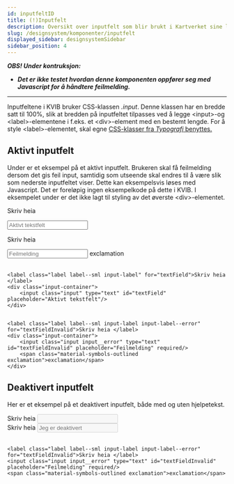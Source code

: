 ```yaml
---
id: inputfeltID
title: (!)Inputfelt
description: Oversikt over inputfelt som blir brukt i Kartverket sine løsninger.
slug: /designsystem/komponenter/inputfelt
displayed_sidebar: designsystemSidebar
sidebar_position: 4
---
```

***OBS! Under kontruksjon:***
- ***Det er ikke testet hvordan denne komponenten oppfører seg med Javascript for å håndtere feilmelding.***

***

Inputfeltene i KVIB bruker CSS-klassen _.input_. Denne klassen har en bredde satt til 100%, slik at bredden på inputfeltet tilpasses ved å legge <input\>-og <label\>-elementene  i f.eks. et <div\>-element med en bestemt lengde.
For å style <label\>-elementet, skal egne [CSS-klasser fra _Typografi_ benyttes.](../designTokens/typography.mdx#label)

## Aktivt inputfelt

Under er et eksempel på et aktivt inputfelt. Brukeren skal få feilmelding dersom det gis feil input, samtidig som utseende skal endres til å være slik som nederste inputfeltet viser.
Dette kan eksempelsvis løses med Javascript. Det er foreløpig ingen eksempelkode på dette i KVIB. I eksempelet under er det ikke lagt til styling av det øverste <div\>-elementet.

<label class="label label--sml input-label" for="textField">Skriv heia </label>
<div class="input-container">
    <input class="input" type="text" id="textField" placeholder="Aktivt tekstfelt"/>
</div>


<label class="label label--sml input-label input-label--error" for="textFieldInvalid">Skriv heia </label>
<div class="input-container">
    <input class="input input__error" type="text" id="textFieldInvalid" placeholder="Feilmelding" required/>
    <span class="material-symbols-outlined exclamation">exclamation</span>
</div>


<br/>

```markup
<label class="label label--sml input-label" for="textField">Skriv heia </label>
<div class="input-container">
    <input class="input" type="text" id="textField" placeholder="Aktivt tekstfelt"/>
</div>


<label class="label label--sml input-label input-label--error" for="textFieldInvalid">Skriv heia </label>
<div class="input-container">
    <input class="input input__error" type="text" id="textFieldInvalid" placeholder="Feilmelding" required/>
    <span class="material-symbols-outlined exclamation">exclamation</span>
</div>
```

## Deaktivert inputfelt

Her er et eksempel på et deaktivert inputfelt, både med og uten hjelpetekst.

<div>
    <label class="label label--sml input-label" for="disabledTextField">Skriv heia </label>
    <input class="input input__disabled" type="text" id="disabledTextField" disabled/>
</div>

<div>
    <label class="label label--sml input-label" for="disabledTextField">Skriv heia  </label>
    <input class="input input__disabled" type="text" id="disabledTextField" disabled placeholder="Jeg er deaktivert"/>
</div>

<br/>

```markup
<label class="label label--sml input-label input-label--error" for="textFieldInvalid">Skriv heia </label>
<input class="input input__error" type="text" id="textFieldInvalid" placeholder="Feilmelding" required/>
<span class="material-symbols-outlined exclamation">exclamation</span>
```




